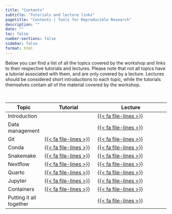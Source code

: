 ```yaml
---
title: "Contents"
subtitle: "Tutorials and lecture links"
pagetitle: "Contents | Tools for Reproducible Research"
description: ""
date: ""
toc: false
number-sections: false
sidebar: false
format: html
---
```


Below you can find a list of all the topics covered by the workshop and links to
their respective tutorials and lectures. Please note that not all topics have a
tutorial associated with them, and are only covered by a lecture. Lectures
should be considered short introductions to each topic, while the tutorials
themselves contain all of the material covered by the workshop.

<br>

| Topic                   | Tutorial                                             | Lecture                                                                |
| ----------------------- | ---------------------------------------------------- | ---------------------------------------------------------------------- |
| Introduction            |                                                      | [{{< fa file-lines >}}](lectures/introduction/introduction)            |
| Data management         |                                                      | [{{< fa file-lines >}}](lectures/data-management/data-management.html) |
| Git                     | [{{< fa file-lines >}}](pages/git.html)              | [{{< fa file-lines >}}](lectures/git/git.html)                         |
| Conda                   | [{{< fa file-lines >}}](pages/conda/conda-1.html)    | [{{< fa file-lines >}}](lectures/conda/conda.html)                     |
| Snakemake               | [{{< fa file-lines >}}](pages/git/snakemake-1.html)  | [{{< fa file-lines >}}](lectures/snakemake/snakemake.html)             |
| Nextflow                | [{{< fa file-lines >}}](pages/git/nextflow-1.html)   | [{{< fa file-lines >}}](lectures/nextflow/nextflow.html)               |
| Quarto                  | [{{< fa file-lines >}}](pages/git/quarto-1.html)     | [{{< fa file-lines >}}](lectures/quarto/quarto.html)                   |
| Jupyter                 | [{{< fa file-lines >}}](pages/git/jupyter-1.html)    | [{{< fa file-lines >}}](lectures/jupyter/jupyter.html)                 |
| Containers              | [{{< fa file-lines >}}](pages/git/containers-1.html) | [{{< fa file-lines >}}](lectures/containers/containers.html)           |
| Putting it all together |                                                      | [{{< fa file-lines >}}](lectures/git/git.html)                         |
